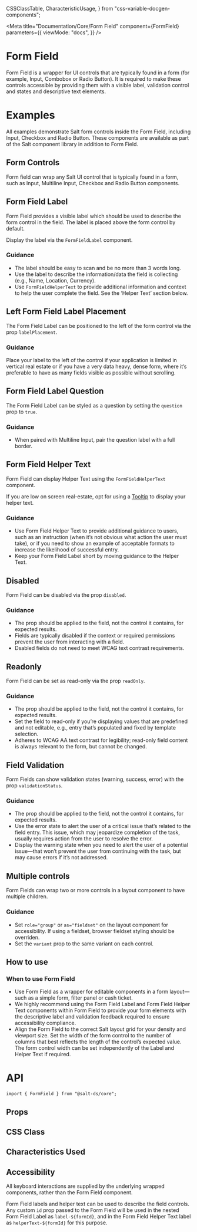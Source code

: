   CSSClassTable,
  CharacteristicUsage,
} from "css-variable-docgen-components";

<Meta
  title="Documentation/Core/Form Field"
  component={FormField}
  parameters={{
    viewMode: "docs",
  }}
/>

# Form Field

Form Field is a wrapper for UI controls that are typically found in a form (for example, Input, Combobox or Radio Button). It is required to make these controls accessible by providing them with a visible label, validation control and states and descriptive text elements.

<Canvas>
  <Story id="core-form-field--default" />
</Canvas>

# Examples

All examples demonstrate Salt form controls inside the Form Field, including Input, Checkbox and Radio Button. These components are available as part of the Salt component library in addition to Form Field.

## Form Controls

Form field can wrap any Salt UI control that is typically found in a form, such as Input, Multiline Input, Checkbox and Radio Button components.

<Canvas>
  <Story id="core-form-field--with-controls" />
</Canvas>

<Canvas>
  <Story id="core-form-field--with-multiline-input" />
</Canvas>

## Form Field Label

Form Field provides a visible label which should be used to describe the form control in the field. The label is placed above the form control by default.

Display the label via the `FormFieldLabel` component.

<Canvas>
  <Story id="core-form-field--skeleton" />
</Canvas>

### Guidance

- The label should be easy to scan and be no more than 3 words long.
- Use the label to describe the information/data the field is collecting (e.g., Name, Location, Currency).
- Use `FormFieldHelperText` to provide additional information and context to help the user complete the field. See the ‘Helper Text’ section below.

## Left Form Field Label Placement

The Form Field Label can be positioned to the left of the form control via the prop `labelPlacement`.

<Canvas>
  <Story id="core-form-field--label-left" />
</Canvas>

### Guidance

Place your label to the left of the control if your application is limited in vertical real estate or if you have a very data heavy, dense form, where it’s preferable to have as many fields visible as possible without scrolling.

## Form Field Label Question

The Form Field Label can be styled as a question by setting the `question` prop to `true`.

<Canvas>
  <Story id="core-form-field--label-question" />
</Canvas>

### Guidance

- When paired with Multiline Input, pair the question label with a full border.

## Form Field Helper Text

Form Field can display Helper Text using the `FormFieldHelperText` component.

<Canvas>
  <Story id="core-form-field--helper-text" />
</Canvas>

If you are low on screen real-estate, opt for using a [Tooltip](/?path=/docs/documentation-core-tooltip--page) to display your helper text.

<Canvas>
  <Story id="core-form-field--helper-text-as-tooltip" />
</Canvas>

### Guidance

- Use Form Field Helper Text to provide additional guidance to users, such as an instruction (when it’s not obvious what action the user must take), or if you need to show an example of acceptable formats to increase the likelihood of successful entry.
- Keep your Form Field Label short by moving guidance to the Helper Text.

## Disabled

Form Field can be disabled via the prop `disabled`.

<Canvas>
  <Story id="core-form-field--disabled" />
</Canvas>

### Guidance

- The prop should be applied to the field, not the control it contains, for expected results.
- Fields are typically disabled if the context or required permissions prevent the user from interacting with a field.
- Dsabled fields do not need to meet WCAG text contrast requirements.

## Readonly

Form Field can be set as read-only via the prop `readOnly`.

<Canvas>
  <Story id="core-form-field--readonly" />
</Canvas>

### Guidance

- The prop should be applied to the field, not the control it contains, for expected results.
- Set the field to read-only if you’re displaying values that are predefined and not editable, e.g., entry that’s populated and fixed by template selection.
- Adheres to WCAG AA text contrast for legibility; read-only field content is always relevant to the form, but cannot be changed.

## Field Validation

Form Fields can show validation states (warning, success, error) with the prop `validationStatus`.

<Canvas>
  <Story id="core-form-field--with-validation" />
</Canvas>

### Guidance

- The prop should be applied to the field, not the control it contains, for expected results.
- Use the error state to alert the user of a critical issue that’s related to the field entry. This issue, which may jeopardize completion of the task, usually requires action from the user to resolve the error.
- Display the warning state when you need to alert the user of a potential issue—that won’t prevent the user from continuing with the task, but may cause errors if it’s not addressed.

## Multiple controls

Form Fields can wrap two or more controls in a layout component to have multiple children.

<Canvas>
  <Story id="core-form-field--multi-child" />
</Canvas>

### Guidance

- Set `role="group"` or `as="fieldset"` on the layout component for accessibility. If using a fieldset, browser fieldset styling should be overriden.
- Set the `variant` prop to the same variant on each control.

## How to use

### When to use Form Field

- Use Form Field as a wrapper for editable components in a form layout—such as a simple form, filter panel or cash ticket.
- We highly recommend using the Form Field Label and Form Field Helper Text components within Form Field to provide your form elements with the descriptive label and validation feedback required to ensure accessibility compliance.
- Align the Form Field to the correct Salt layout grid for your density and viewport size. Set the width of the form control to the number of columns that best reflects the length of the control’s expected value. The form control width can be set independently of the Label and Helper Text if required.

# API

```
import { FormField } from "@salt-ds/core";
```

## Props

<ArgsTable of={FormField} />

## CSS Class

<CSSClassTable of={FormField} />

## Characteristics Used

<CharacteristicUsage of={FormField} />

## Accessibility

All keyboard interactions are supplied by the underlying wrapped components, rather than the Form Field component.

Form Field labels and helper text can be used to describe the field controls. Any custom `id` prop passed to the Form Field will be used in the nested Form Field Label as `label-${formId}`, and in the Form Field Helper Text label as `helperText-${formId}` for this purpose.

<HelpAndSupport />
